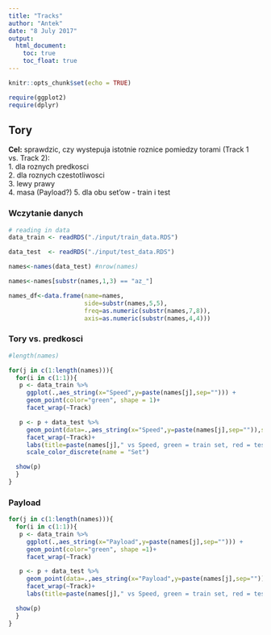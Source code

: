 ```yaml
---
title: "Tracks"
author: "Antek"
date: "8 July 2017"
output: 
  html_document:
    toc: true
    toc_float: true
---
```


```r

knitr::opts_chunk$set(echo = TRUE)

require(ggplot2)
require(dplyr)

```

## Tory {.tabset}

<b> Cel:</b> sprawdzic, czy wystepuja istotnie roznice pomiedzy torami (Track 1 vs. Track 2):  
1. dla roznych predkosci  
2. dla roznych czestotliwosci  
3. lewy prawy  
4. masa (Payload?)
5. dla obu set'ow - train i test  

### Wczytanie danych
```r

# reading in data
data_train <- readRDS("./input/train_data.RDS")

data_test  <- readRDS("./input/test_data.RDS")

names<-names(data_test) #nrow(names)

names<-names[substr(names,1,3) == "az_"]

names_df<-data.frame(name=names,
                     side=substr(names,5,5),
                     freq=as.numeric(substr(names,7,8)),
                     axis=as.numeric(substr(names,4,4)))

```

### Tory vs. predkosci


```r

#length(names)

for(j in c(1:length(names))){
  for(i in c(1:1)){
   p <- data_train %>% 
     ggplot(.,aes_string(x="Speed",y=paste(names[j],sep=""))) + 
     geom_point(color="green", shape = 1)+
     facet_wrap(~Track)

   p <- p + data_test %>%  
     geom_point(data=.,aes_string(x="Speed",y=paste(names[j],sep="")),shape = 2, color="red")+
     facet_wrap(~Track)+
     labs(title=paste(names[j]," vs Speed, green = train set, red = test set",sep=""),color = "Set")+
     scale_color_discrete(name = "Set")

  show(p)
  }
}
```



### Payload

```r

for(j in c(1:length(names))){
  for(i in c(1:1)){
   p <- data_train %>% 
     ggplot(.,aes_string(x="Payload",y=paste(names[j],sep=""))) + 
     geom_point(color="green", shape =1)+
     facet_wrap(~Track)

   p <- p + data_test %>%  
     geom_point(data=.,aes_string(x="Payload",y=paste(names[j],sep="")),shape = 2, color = "red")+
     facet_wrap(~Track)+
     labs(title=paste(names[j]," vs Speed, green = train set, red = test set",sep=""),colour = "Set")

  show(p)
  }
}
```